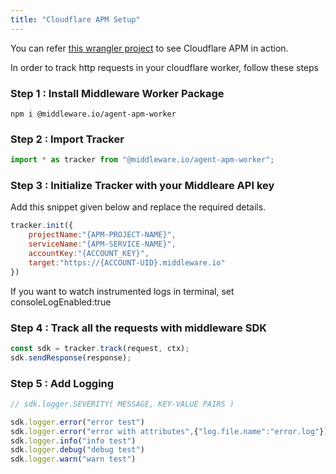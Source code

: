 ```yaml
---
title: "Cloudflare APM Setup"
---
```

<Note> You can refer [this wrangler project](https://github.com/middleware-labs/demo-apm/tree/master/cloudflare) to see Cloudflare APM in action. </Note>

In order to track http requests in your cloudflare worker, follow these steps

### Step 1 :  Install Middleware Worker Package

```
npm i @middleware.io/agent-apm-worker
```

### Step 2 : Import Tracker
```javascript
import * as tracker from "@middleware.io/agent-apm-worker";
```

### Step 3 : Initialize Tracker with your Middleare API key  

Add this snippet given below and replace the required details.
```javascript
tracker.init({
    projectName:"{APM-PROJECT-NAME}",
    serviceName:"{APM-SERVICE-NAME}",
    accountKey:"{ACCOUNT_KEY}",
    target:"https://{ACCOUNT-UID}.middleware.io"
})
```
<Note> If you want to watch instrumented logs in terminal, set consoleLogEnabled:true </Note>

### Step 4 : Track all the requests with middleware SDK
```javascript		
const sdk = tracker.track(request, ctx);
sdk.sendResponse(response);
```

### Step 5 : Add Logging
```javascript
// sdk.logger.SEVERITY( MESSAGE, KEY-VALUE PAIRS )

sdk.logger.error("error test")
sdk.logger.error("error with attributes",{"log.file.name":"error.log"})
sdk.logger.info("info test")
sdk.logger.debug("debug test")
sdk.logger.warn("warn test")
```

